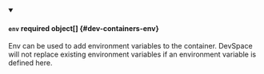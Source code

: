 


<details className="config-field" data-expandable="true" open>
<summary>

#### `env` <span className="config-field-required" data-required="false">required</span> <span className="config-field-type">object[]</span> <span className="config-field-default"></span> <span className="config-field-enum"></span> {#dev-containers-env}

Env can be used to add environment variables to the container. DevSpace will not replace existing environment variables if an environment variable is defined here.

</summary>

<PartialEnvreference />


</details>
